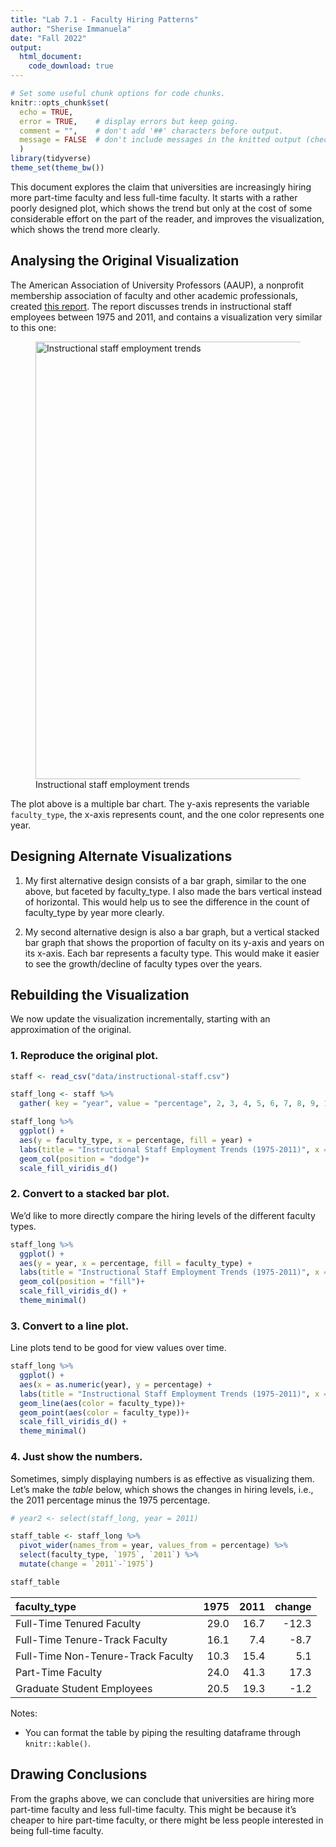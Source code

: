 ```yaml
---
title: "Lab 7.1 - Faculty Hiring Patterns"
author: "Sherise Immanuela"
date: "Fall 2022"
output:
  html_document:
    code_download: true
---
```


```r
# Set some useful chunk options for code chunks.
knitr::opts_chunk$set(
  echo = TRUE,
  error = TRUE,    # display errors but keep going.
  comment = "",    # don't add '##' characters before output.
  message = FALSE  # don't include messages in the knitted output (check them in RStudio)
  )
library(tidyverse)
theme_set(theme_bw())
```

This document explores the claim that universities are increasingly hiring more part-time faculty and less full-time faculty. It starts with a rather poorly designed plot, which shows the trend but only at the cost of some considerable effort on the part of the reader, and improves the visualization, which shows the trend more clearly.

## Analysing the Original Visualization

The American Association of University Professors (AAUP), a nonprofit membership association of faculty and other academic professionals, created [this report](https://www.aaup.org/sites/default/files/files/AAUP_Report_InstrStaff-75-11_apr2013.pdf). The report discusses trends in instructional staff employees between 1975 and 2011, and contains a visualization very similar to this one:

![Instructional staff employment trends](https://cs.calvin.edu/courses/info/601/07tidy/lab/images/staff-employment.png){width="700px"}

The plot above is a multiple bar chart. The y-axis represents the variable `faculty_type`, the x-axis represents count, and the one color represents one year.

## Designing Alternate Visualizations

1. My first alternative design consists of a bar graph, similar to the one above, but faceted by faculty_type. I also made the bars vertical instead of horizontal. This would help us to see the difference in the count of faculty_type by year more clearly. 

2. My second alternative design is also a bar graph, but a vertical stacked bar graph that shows the proportion of faculty on its y-axis and years on its x-axis. Each bar represents a faculty type. This would make it easier to see the growth/decline of faculty types over the years.

## Rebuilding the Visualization

We now update the visualization incrementally, starting with an approximation of the original.

### 1. Reproduce the original plot.

```r
staff <- read_csv("data/instructional-staff.csv")

staff_long <- staff %>% 
  gather( key = "year", value = "percentage", 2, 3, 4, 5, 6, 7, 8, 9, 10, 11, 12)
```

```r
staff_long %>% 
  ggplot() +
  aes(y = faculty_type, x = percentage, fill = year) +
  labs(title = "Instructional Staff Employment Trends (1975-2011)", x = "% of faculty", y = "faculty type", caption = "Source: AAUP") +
  geom_col(position = "dodge")+
  scale_fill_viridis_d()
```

### 2. Convert to a stacked bar plot.

We'd like to more directly compare the hiring levels of the different faculty types.

```r
staff_long %>% 
  ggplot() +
  aes(y = year, x = percentage, fill = faculty_type) +
  labs(title = "Instructional Staff Employment Trends (1975-2011)", x = "% of faculty", y = "Year", caption = "Source: AAUP") +
  geom_col(position = "fill")+
  scale_fill_viridis_d() +
  theme_minimal()
```

### 3. Convert to a line plot.

Line plots tend to be good for view values over time.

```r
staff_long %>% 
  ggplot() +
  aes(x = as.numeric(year), y = percentage) +
  labs(title = "Instructional Staff Employment Trends (1975-2011)", x = "year", y = "% of faculty", caption = "Source: AAUP") +
  geom_line(aes(color = faculty_type))+
  geom_point(aes(color = faculty_type))+
  scale_fill_viridis_d() +
  theme_minimal()
```

### 4. Just show the numbers.

Sometimes, simply displaying numbers is as effective as visualizing them. Let's make the *table* below, which shows the changes in hiring levels, i.e., the 2011 percentage minus the 1975 percentage.

```r
# year2 <- select(staff_long, year = 2011)

staff_table <- staff_long %>% 
  pivot_wider(names_from = year, values_from = percentage) %>%
  select(faculty_type, `1975`, `2011`) %>%
  mutate(change = `2011`-`1975`)

staff_table 
```


<table>
<thead>
<tr class="header">
<th align="left">faculty_type</th>
<th align="right">1975</th>
<th align="right">2011</th>
<th align="right">change</th>
</tr>
</thead>
<tbody>
<tr class="odd">
<td align="left">Full-Time Tenured Faculty</td>
<td align="right">29.0</td>
<td align="right">16.7</td>
<td align="right">-12.3</td>
</tr>
<tr class="even">
<td align="left">Full-Time Tenure-Track Faculty</td>
<td align="right">16.1</td>
<td align="right">7.4</td>
<td align="right">-8.7</td>
</tr>
<tr class="odd">
<td align="left">Full-Time Non-Tenure-Track Faculty</td>
<td align="right">10.3</td>
<td align="right">15.4</td>
<td align="right">5.1</td>
</tr>
<tr class="even">
<td align="left">Part-Time Faculty</td>
<td align="right">24.0</td>
<td align="right">41.3</td>
<td align="right">17.3</td>
</tr>
<tr class="odd">
<td align="left">Graduate Student Employees</td>
<td align="right">20.5</td>
<td align="right">19.3</td>
<td align="right">-1.2</td>
</tr>
</tbody>
</table>

Notes:

- You can format the table by piping the resulting dataframe through `knitr::kable()`.

## Drawing Conclusions

From the graphs above, we can conclude that universities are hiring more part-time faculty and less full-time faculty. This might be because it's cheaper to hire part-time faculty, or there might be less people interested in being full-time faculty.
